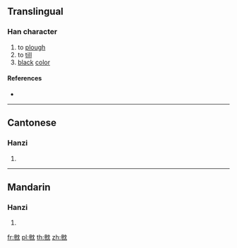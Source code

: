 ==Translingual==

===Han character===
{{Han char|rn=14|rad=冖|as=13|sn=15|four=|canj=IHLBU|ids=⿰參冘}}

# to [[plough]]
# to [[till]]
# [[black]] [[color]]

====References====
* {{Han ref|kx=0131.080|hdz=10389.160|uh=34C4|ud=13508}}

----

==Cantonese==

===Hanzi===
{{yue-hanzi|jyut=[[saam2]], [[zaam3]]|y=saam2, jaam3}}

# {{defn|lang=yue|sort=冖13}}

----

==Mandarin==

===Hanzi===
{{cmn-hanzi|pin=[[zhèn]] ([[zhen4]])|wg=chen<sup>4</sup>}}

# {{defn|lang=cmn|sort=冖13}}

[[fr:㓄]]
[[pl:㓄]]
[[th:㓄]]
[[zh:㓄]]